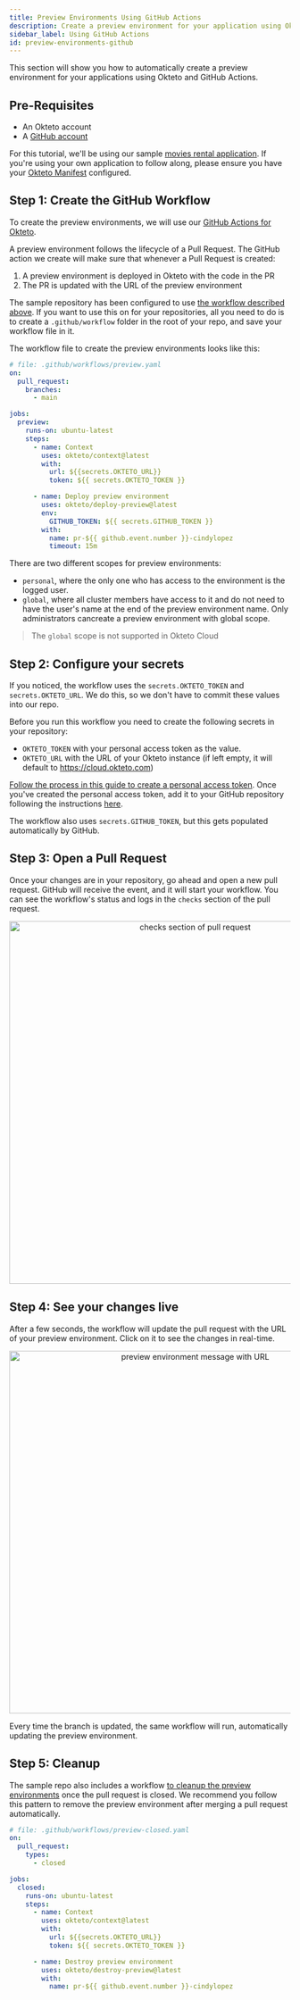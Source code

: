 ```yaml
---
title: Preview Environments Using GitHub Actions
description: Create a preview environment for your application using Okteto and GitHub Actions
sidebar_label: Using GitHub Actions
id: preview-environments-github
---
```



This section will show you how to automatically create a preview environment for your applications using Okteto and GitHub Actions.

## Pre-Requisites

- An Okteto account
- A [GitHub account](https://github.com)

For this tutorial, we'll be using our sample [movies rental application](https://github.com/okteto/movies). If you're using your own application to follow along, please ensure you have your [Okteto Manifest](reference/manifest.mdx) configured.

## Step 1: Create the GitHub Workflow

To create the preview environments, we will use our [GitHub Actions for Okteto](https://github.com/okteto/actions).

A preview environment follows the lifecycle of a Pull Request. The GitHub action we create will make sure that whenever a Pull Request is created:

1. A preview environment is deployed in Okteto with the code in the PR
1. The PR is updated with the URL of the preview environment

The sample repository has been configured to use [the workflow described above](https://github.com/okteto/movies/blob/main/.github/workflows/preview.yaml).
If you want to use this on for your repositories, all you need to do is to create a `.github/workflow` folder in the root of your repo, and save your workflow file in it.

The workflow file to create the preview environments looks like this:

```yaml
# file: .github/workflows/preview.yaml
on:
  pull_request:
    branches:
      - main

jobs:
  preview:
    runs-on: ubuntu-latest
    steps:
      - name: Context
        uses: okteto/context@latest
        with:
          url: ${{secrets.OKTETO_URL}}
          token: ${{ secrets.OKTETO_TOKEN }}

      - name: Deploy preview environment
        uses: okteto/deploy-preview@latest
        env:
          GITHUB_TOKEN: ${{ secrets.GITHUB_TOKEN }}
        with:
          name: pr-${{ github.event.number }}-cindylopez
          timeout: 15m
```

There are two different scopes for preview environments:

- `personal`, where the only one who has access to the environment is the logged user.
- `global`, where all cluster members have access to it and do not need to have the user's name at the end of the preview environment name. Only administrators cancreate a preview environment with global scope.

> The `global` scope is not supported in Okteto Cloud

## Step 2: Configure your secrets

If you noticed, the workflow uses the `secrets.OKTETO_TOKEN` and `secrets.OKTETO_URL`. We do this, so we don't have to commit these values into our repo.

Before you run this workflow you need to create the following secrets in your repository:

- `OKTETO_TOKEN` with your personal access token as the value.
- `OKTETO_URL` with the URL of your Okteto instance (if left empty, it will default to https://cloud.okteto.com)

[Follow the process in this guide to create a personal access token](https://okteto.com/docs/cloud/personal-access-tokens/). Once you've created the personal access token, add it to your GitHub repository following the instructions [here](https://docs.github.com/en/actions/security-guides/encrypted-secrets#creating-encrypted-secrets-for-a-repository).

The workflow also uses `secrets.GITHUB_TOKEN`, but this gets populated automatically by GitHub.

## Step 3: Open a Pull Request

Once your changes are in your repository, go ahead and open a new pull request. GitHub will receive the event, and it will start your workflow. You can see the workflow's status and logs in the `checks` section of the pull request.

<p align="center">
  <Image
    src={require("@site/static/img/preview-check.png").default}
    alt="checks section of pull request"
    width="650"
  />
</p>

## Step 4: See your changes live

After a few seconds, the workflow will update the pull request with the URL of your preview environment. Click on it to see the changes in real-time.

<p align="center">
  <Image
    src={
      require("@site/static/img/site/static/img/preview-message.png").default
    }
    alt="preview environment message with URL"
    width="650"
  />
</p>

Every time the branch is updated, the same workflow will run, automatically updating the preview environment.

## Step 5: Cleanup

The sample repo also includes a workflow [to cleanup the preview environments](https://github.com/okteto/movies/blob/main/.github/workflows/preview-closed.yaml) once the pull request is closed. We recommend you follow this pattern to remove the preview environment after merging a pull request automatically.

```yaml
# file: .github/workflows/preview-closed.yaml
on:
  pull_request:
    types:
      - closed

jobs:
  closed:
    runs-on: ubuntu-latest
    steps:
      - name: Context
        uses: okteto/context@latest
        with:
          url: ${{secrets.OKTETO_URL}}
          token: ${{ secrets.OKTETO_TOKEN }}

      - name: Destroy preview environment
        uses: okteto/destroy-preview@latest
        with:
          name: pr-${{ github.event.number }}-cindylopez
```
